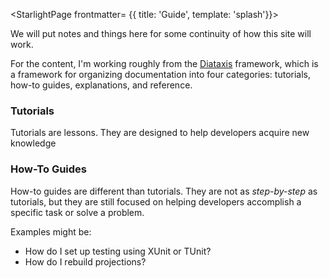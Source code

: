 

<StarlightPage frontmatter= {{ title: 'Guide', template: 'splash'}}>



We will put notes and things here for some continuity of how this site will work.

For the content, I'm working roughly from the [Diataxis](https://diataxis.fr/) framework, which is a framework for organizing documentation into four categories: tutorials, how-to guides, explanations, and reference.

### Tutorials

Tutorials are lessons. They are designed to help developers acquire new knowledge

### How-To Guides

How-to guides are different than tutorials. They are not as *step-by-step* as tutorials, but they are still focused on helping developers accomplish a specific task or solve a problem.

Examples might be:

- How do I set up testing using XUnit or TUnit?
- How do I rebuild projections?


</StarlightPage>